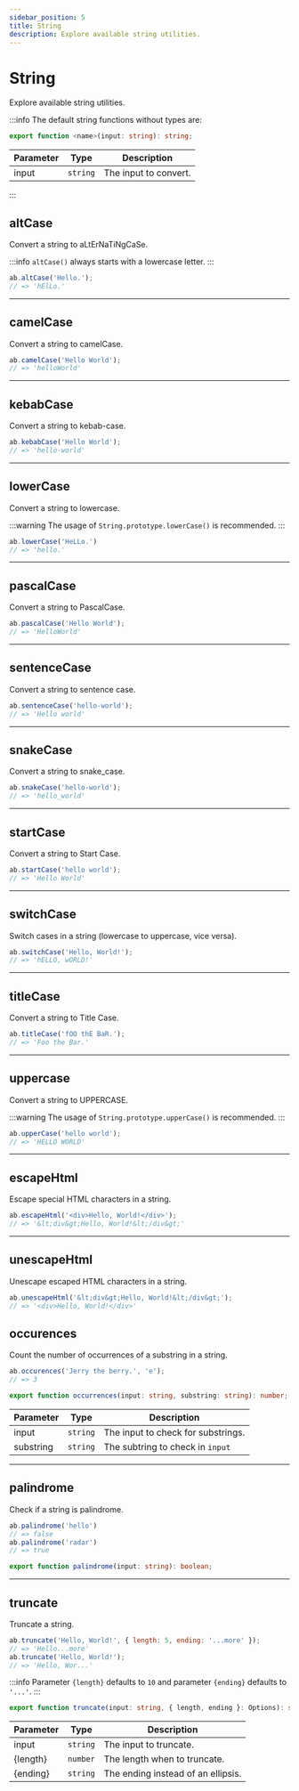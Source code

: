 ```yaml
---
sidebar_position: 5
title: String
description: Explore available string utilities.
---
```


# String

Explore available string utilities.

:::info
The default string functions without types are:

```ts
export function <name>(input: string): string;
```

| Parameter      | Type      | Description                |
|----------------|-----------|----------------------------|
| input          | `string`  | The input to convert.      |

:::

## altCase

Convert a string to aLtErNaTiNgCaSe.

:::info
`altCase()` always starts with a lowercase letter.
:::

```js
ab.altCase('Hello.');
// => 'hElLo.'
```

---

## camelCase

Convert a string to camelCase.

```js
ab.camelCase('Hello World');
// => 'helloWorld'
```

---

## kebabCase

Convert a string to kebab-case.

```js
ab.kebabCase('Hello World');
// => 'hello-world'
```

---

## lowerCase

Convert a string to lowercase.

:::warning
The usage of `String.prototype.lowerCase()` is recommended. 
:::

```js
ab.lowerCase('HeLLo.')
// => 'hello.'
```

---

## pascalCase

Convert a string to PascalCase.

```js
ab.pascalCase('Hello World');
// => 'HelloWorld'
```

---

## sentenceCase

Convert a string to sentence case.

```js
ab.sentenceCase('hello-world');
// => 'Hello world'
```

---

## snakeCase

Convert a string to snake_case.

```js
ab.snakeCase('hello-world');
// => 'hello_world'
```

---

## startCase

Convert a string to Start Case.

```js
ab.startCase('hello world');
// => 'Hello World'
```

---

## switchCase

Switch cases in a string (lowercase to uppercase, vice versa).

```js
ab.switchCase('Hello, World!');
// => 'hELLO, wORLD!'
```

---

## titleCase

Convert a string to Title Case.

```js
ab.titleCase('fOO thE BaR.');
// => 'Foo the Bar.'
```

---

## uppercase

Convert a string to UPPERCASE.

:::warning
The usage of `String.prototype.upperCase()` is recommended. 
:::

```js
ab.upperCase('hello world');
// => 'HELLO WORLD'
```

---

## escapeHtml

Escape special HTML characters in a string.

```js
ab.escapeHtml('<div>Hello, World!</div>');
// => '&lt;div&gt;Hello, World!&lt;/div&gt;'
```

---

## unescapeHtml

Unescape escaped HTML characters in a string.

```js
ab.unescapeHtml('&lt;div&gt;Hello, World!&lt;/div&gt;');
// => '<div>Hello, World!</div>'
```

## occurences

Count the number of occurrences of a substring in a string.

```js
ab.occurences('Jerry the berry.', 'e');
// => 3
```

```ts
export function occurrences(input: string, substring: string): number;
```

| Parameter      | Type      | Description                             |
|----------------|-----------|-----------------------------------------|
| input          | `string`  | The input to check for substrings.      |
| substring      | `string`  | The subtring to check in `input`        |

---

## palindrome

Check if a string is palindrome.

```js
ab.palindrome('hello')
// => false
ab.palindrome('radar')
// => true
```

```ts
export function palindrome(input: string): boolean;
```

---

## truncate

Truncate a string.

```js
ab.truncate('Hello, World!', { length: 5, ending: '...more' });
// => 'Hello...more'
ab.truncate('Hello, World!');
// => 'Hello, Wor...'
```

:::info
Parameter `{length}` defaults to `10` and parameter `{ending}` defaults to `'...'`.
:::

```ts
export function truncate(input: string, { length, ending }: Options): string;
```

| Parameter      | Type      | Description                             |
|----------------|-----------|-----------------------------------------|
| input          | `string`  | The input to truncate.                  |
| \{length\}     | `number`  | The length when to truncate.            |
| \{ending\}     | `string`  | The ending instead of an ellipsis.      |
